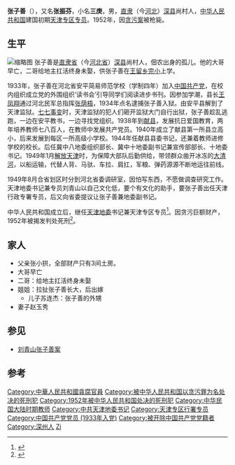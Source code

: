 {{Otheruses|other=名为张子善的其他人物|張淑}}

'''张子善'''（{{bd|1914年||1952年|2月10日}}），又名'''张振芬'''，小名'''三庚'''，男，[[直隶省|直隶]]（今[[河北省|河北]]）[[深县|深县]]尚村人，[[中华人民共和国|中华人民共和国]]建国初期[[天津专区|天津专区]][[专员|专员]]。1952年，因[[刘青山张子善案|贪污案]]被枪毙。

== 生平 ==
[[File:1952-03_1952年2月10日刘青山张子善在保定人民体育场公审.png|缩略图]]
张子善是[[直隶省|直隶省]]（今[[河北省|河北省]]）[[深县|深县]]尚村人，佃农出身的孤儿。他的大哥早亡，二哥给地主扛活终身未娶，供张子善在[[王留乡|王留乡]][[完小|完小]]上学。

1933年，张子善在河北省安平简易师范学校（学制四年）加入[[中国共产党|中国共产党]]，在校内组织成立党的外围组织‘读书会’引导同学们阅读进步书刊。因参加学潮，县长[[王凤翔|王凤翔]]通过河北民军总指挥[[张荫梧|张荫梧]]，1934年点名逮捕张子善入狱。由安平县解到了天津监狱。[[七七事变|七七事变]]时，天津监狱的犯人们砸开监狱大门自行出狱，张子善趁乱逃跑，一边在安平教书，一边寻找党组织。1938年到[[献县|献县]]，发展抗日爱国教育，两年培养教师七八百人，在教师中发展共产党员。1940年成立了献县第一所县立高小，后来发展到每区一所高级小学校。1944年任献县县委书记，还兼着教师进修学校的校长。后任冀中八地委组织部长、冀中十地委副书记兼宣传部部长、十地委书记。1949年1月[[解放天津|解放天津]]时，为保障大部队后勤供给，带领群众凿开冰冻的[[大清河|大清河]]，以船运输，代替人背、马驮、车拉、肩扛，军粮、弹药源源不断地运往前线。

1949年8月合省划区时分到河北省委调研室，因怕写东西，不愿做调查研究工作。天津地委书记兼专员刘青山以自己文化低，要个有文化的助手，要张子善出任天津行政专署专员，后又向省委提议让张子善兼地委副书记。

中华人民共和国成立后，继任[[天津地委|天津地委]]书记兼天津专区专员<ref>{{cite book|author1=刘国新，贺耀敏，刘晓|title=中华人民共和国史长编 第7卷 人物卷|date=2010年2月|publisher=天津人民出版社|isbn=978-7-201-06469-7|pages=407|location=天津|accessdate=2016-05-27}}</ref>。因贪污巨额财产，1952年被揭发判处死刑<ref>{{cite book|author1=邵景均，单卫华|title=图说中国廉政文化|date=2013年1月|publisher=山东画报出版社|isbn=978-7-5474-0862-9|pages=218|location=济南|accessdate=2016-05-27}}</ref>。

==家人==
* 父亲张小拱，全部财产只有3间土房。
* 大哥早亡
* 二哥：给地主扛活终身未娶
* 姐姐：拉扯张子善长大，后出嫁
** 儿子苏连杰：张子善的外甥
* 妻子赵玉秀

== 参见 ==
* [[刘青山张子善案|刘青山张子善案]]

== 参考 ==
{{Reflist|2}}

{{改革开放以前中华人民共和国贪腐官员}}

{{Authority control}}
{{DEFAULTSORT:Zhang张}}
[[Category:中華人民共和國貪腐官員|Category:中華人民共和國貪腐官員]]
[[Category:被中华人民共和国以贪污罪为名处决的死刑犯|Category:被中华人民共和国以贪污罪为名处决的死刑犯]]
[[Category:1952年被中华人民共和国处决的死刑犯|Category:1952年被中华人民共和国处决的死刑犯]]
[[Category:中华民国大陆时期教师|Category:中华民国大陆时期教师]]
[[Category:中共天津地委书记|Category:中共天津地委书记]]
[[Category:天津专区行署专员|Category:天津专区行署专员]]
[[Category:中国共产党党员_(1933年入党)|Category:中国共产党党员 (1933年入党)]]
[[Category:被开除中国共产党党籍者|Category:被开除中国共产党党籍者]]
[[Category:深州人|Category:深州人]]
[[Category:张姓|Zi]]